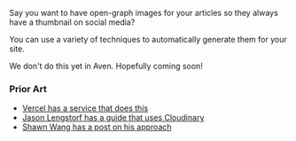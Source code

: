 
Say you want to have open-graph images for your articles so they always have a thumbnail on social media?

You can use a variety of techniques to automatically generate them for your site.

We don't do this yet in Aven. Hopefully coming soon!

### Prior Art

- [Vercel has a service that does this](https://github.com/vercel/og-image)
- [Jason Lengstorf has a guide that uses Cloudinary](https://www.learnwithjason.dev/blog/auto-generate-social-image/)
- [Shawn Wang has a post on his approach](https://www.swyx.io/writing/jamstack-og-images/)

<!--- © Aven LLC and Aven Contributors. Licensed under Creative Commons CC BY-NC-SA 4.0 https://creativecommons.org/licenses/by-nc-sa/4.0/ -->
